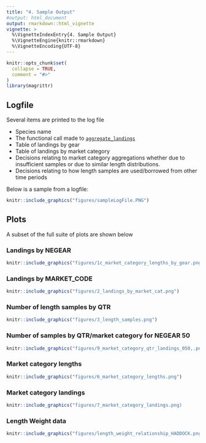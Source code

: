 ```yaml
---
title: "4. Sample Output"
#output: html_document
output: rmarkdown::html_vignette
vignette: >
  %\VignetteIndexEntry{4. Sample Output}
  %\VignetteEngine{knitr::rmarkdown}
  %\VignetteEncoding{UTF-8}
---
```


```r
knitr::opts_chunk$set(
  collapse = TRUE,
  comment = "#>"
)
library(magrittr)
```

## Logfile

Several items are printed to the log file

* Species name
* The functional call made to [`aggregate_landings`](../reference/aggregate_landings.html)
* Table of landings by gear
* Table of landings by market category
* Decisions relating to market category aggregations whether due to insufficient samples or due to similar length distributions.
* Decisions relating to how length samples are used/borrowed from other time periods

Below is a sample from a logfile:

```r
knitr::include_graphics("figures/sampleLogFile.PNG")
```

## Plots

A subset of the full suite of plots are shown below

### Landings by NEGEAR

```r
knitr::include_graphics("figures/1c_market_category_lengths_by_gear.png")
```

### Landings by MARKET_CODE

```r
knitr::include_graphics("figures/2_landings_by_market_cat.png")
```

### Number of length samples by QTR

```r
knitr::include_graphics("figures/3_length_samples.png")
```

### Number of samples by QTR/market category for NEGEAR 50

```r
knitr::include_graphics("figures/9_market_category_qtr_landings_050,.png")
```


### Market category lengths


```r
knitr::include_graphics("figures/6_market_category_lengths.png")

```



### Market category landings

```r
knitr::include_graphics("figures/7_market_category_landings.png)
```


### Length Weight data

```r
knitr::include_graphics("figures/length_weight_relationship_HADDOCK.png")
```








